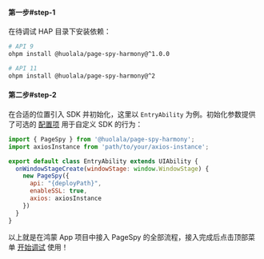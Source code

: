 

#### 第一步#step-1

在待调试 HAP 目录下安装依赖：

```bash
# API 9
ohpm install @huolala/page-spy-harmony@^1.0.0

# API 11
ohpm install @huolala/page-spy-harmony@^2
```

#### 第二步#step-2

在合适的位置引入 SDK 并初始化，这里以 `EntryAbility` 为例。初始化参数提供了可选的 [配置项]({VITE_SDK_HARMONY_REPO}) 用于自定义 SDK 的行为：

```js
import { PageSpy } from '@huolala/page-spy-harmony';
import axiosInstance from 'path/to/your/axios-instance';

export default class EntryAbility extends UIAbility {
  onWindowStageCreate(windowStage: window.WindowStage) {
    new PageSpy({
      api: "{deployPath}",
      enableSSL: true,
      axios: axiosInstance
    })
  }
}
```

以上就是在鸿蒙 App 项目中接入 PageSpy 的全部流程，接入完成后点击顶部菜单 <Tooltip title="菜单默认隐藏，部署后可见" color="purple"><a href="javascript:void(0)">开始调试</a></Tooltip> 使用！
